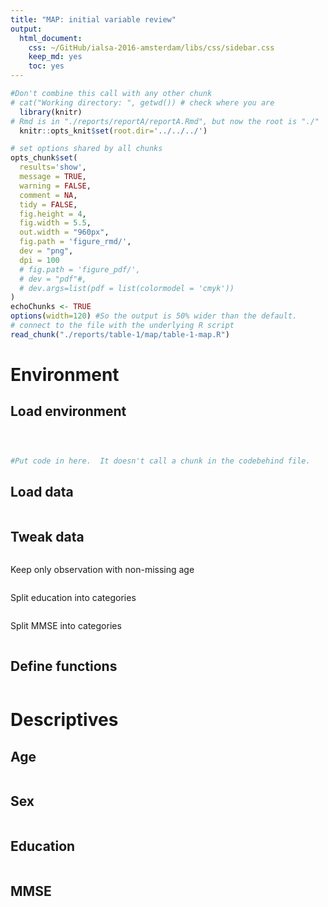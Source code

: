 ```yaml
---
title: "MAP: initial variable review"
output:
  html_document:
    css: ~/GitHub/ialsa-2016-amsterdam/libs/css/sidebar.css
    keep_md: yes
    toc: yes
---
```


<!-- These two chunks should be added in the beginning of every .Rmd that you want to source an .R script -->
<!--  The 1st mandatory chunck  -->
<!--  Set the working directory to the repository's base directory -->
```r
#Don't combine this call with any other chunk 
# cat("Working directory: ", getwd()) # check where you are
  library(knitr)
# Rmd is in "./reports/reportA/reportA.Rmd", but now the root is "./"
  knitr::opts_knit$set(root.dir='../../../') 
```

<!--  The 2nd mandatory chunck  -->
<!-- Set the report-wide options, and point to the external code file. -->
```r
# set options shared by all chunks
opts_chunk$set(
  results='show', 
  message = TRUE,
  warning = FALSE, 
  comment = NA, 
  tidy = FALSE,
  fig.height = 4, 
  fig.width = 5.5, 
  out.width = "960px",
  fig.path = 'figure_rmd/',     
  dev = "png",
  dpi = 100
  # fig.path = 'figure_pdf/',     
  # dev = "pdf"#,
  # dev.args=list(pdf = list(colormodel = 'cmyk'))
)
echoChunks <- TRUE
options(width=120) #So the output is 50% wider than the default.
# connect to the file with the underlying R script  
read_chunk("./reports/table-1/map/table-1-map.R") 
```

# Environment

## Load environment
<!-- Load 'sourced' R files.  Suppress the output when loading packages. --> 
```r
```


<!-- Load the sources.  Suppress the output when loading sources. --> 
```r
```


<!-- Load any Global functions and variables declared in the R file.  Suppress the output. --> 
```r
```

<!-- Declare any global functions specific to a Rmd output.  Suppress the output. --> 
```r
#Put code in here.  It doesn't call a chunk in the codebehind file.
```

## Load data
<!-- Load the datasets.   -->
```r
```

## Tweak data
<!-- Tweak the datasets.   -->
```r
```
Keep only observation with non-missing age

```r
```

Split education into categories
```r
```

Split MMSE into categories
```r
```

## Define functions
```r
```


# Descriptives


## Age
```r
```

## Sex
```r
```

## Education 
```r
```

## MMSE

```r
```

